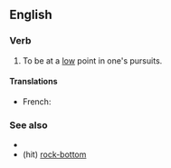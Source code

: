 ==English==

===Verb===
{{head|en|verb}}

# {{lb|en|idiomatic}} To be at a [[low]] point in one's pursuits.

====Translations====
{{trans-top|to be at a low point}}
* French: {{t+|fr|toucher le fond}}
{{trans-mid}}
{{trans-bottom}}

===See also===
* {{l|en|hit the rock}}
* (hit) [[rock-bottom]]